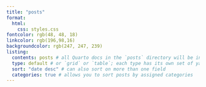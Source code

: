 ```yaml
---
title: "posts"
format: 
  html: 
    css: styles.css
fontcolor: rgb(48, 48, 18)
linkcolor: rgb(196,98,16)
backgroundcolor: rgb(247, 247, 239)
listing: 
  contents: posts # all Quarto docs in the `posts` directory will be included on your listing page
  type: default # or `grid` or `table`; each type has its own set of yaml options to include
  sort: "date desc" # can also sort on more than one field
  categories: true # allows you to sort posts by assigned categories 
---
```

